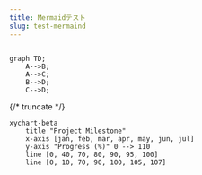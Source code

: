 ```yaml
---
title: Mermaidテスト
slug: test-mermaind
---
```



```mermaid

graph TD;
    A-->B;
    A-->C;
    B-->D;
    C-->D;

```

{/* truncate */}


```mermaid
xychart-beta
    title "Project Milestone"
    x-axis [jan, feb, mar, apr, may, jun, jul]
    y-axis "Progress (%)" 0 --> 110
    line [0, 40, 70, 80, 90, 95, 100]
    line [0, 10, 70, 90, 100, 105, 107]

```